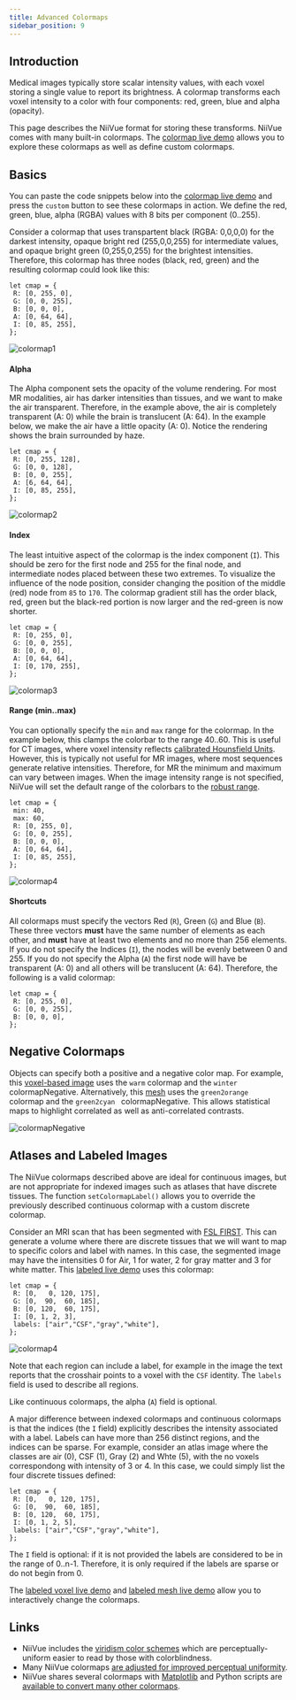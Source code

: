 ```yaml
---
title: Advanced Colormaps
sidebar_position: 9
---
```


## Introduction

Medical images typically store scalar intensity values, with each voxel storing a single value to report its brightness. A colormap transforms each voxel intensity to a color with four components: red, green, blue and alpha (opacity).   

This page describes the NiiVue format for storing these transforms. NiiVue comes with many built-in colormaps. The [colormap live demo](https://niivue.com/demos/features/colormaps.html) allows you to explore these colormaps as well as define custom colormaps.

## Basics

 You can paste the code snippets below into the [colormap live demo](https://niivue.com/demos/features/colormaps.html) and press the `custom` button to see these colormaps in action. We define the red, green, blue, alpha (RGBA) values with 8 bits per component (0..255).

Consider a colormap that uses transpartent black (RGBA: 0,0,0,0) for the darkest intensity, opaque bright red (255,0,0,255) for intermediate values, and opaque bright green (0,255,0,255) for the brightest intensities. Therefore, this colormap has three nodes (black, red, green) and the resulting colormap could look like this:

```
let cmap = {
 R: [0, 255, 0],
 G: [0, 0, 255],
 B: [0, 0, 0],
 A: [0, 64, 64],
 I: [0, 85, 255],
};
```
![colormap1](/img/pages/colormap1.png)

#### Alpha

The Alpha component sets the opacity of the volume rendering. For most MR modalities, air has darker intensities than tissues, and we want to make the air transparent. Therefore, in the example above, the air is completely transparent (A: 0) while the brain is translucent (A: 64). In the example below, we make the air have a little opacity (A: 0). Notice the rendering shows the brain surrounded by haze.

```
let cmap = {
 R: [0, 255, 128],
 G: [0, 0, 128],
 B: [0, 0, 255],
 A: [6, 64, 64],
 I: [0, 85, 255],
};
```

![colormap2](/img/pages/colormap2.png)

#### Index

The least intuitive aspect of the colormap is the index component (`I`). This should be zero for the first node and 255 for the final node, and intermediate nodes placed between these two extremes. To visualize the influence of the node position, consider changing the position of the middle (red) node from `85` to `170`. The colormap gradient still has the order black, red, green but the black-red portion is now larger and the red-green is now shorter.

```
let cmap = {
 R: [0, 255, 0],
 G: [0, 0, 255],
 B: [0, 0, 0],
 A: [0, 64, 64],
 I: [0, 170, 255],
};
```

![colormap3](/img/pages/colormap3.png)

#### Range (min..max)

You can optionally specify the `min` and `max` range for the colormap. In the example below, this clamps the colorbar to the range 40..60. This is useful for CT images, where voxel intensity reflects [calibrated Hounsfield Units](https://en.wikipedia.org/wiki/Hounsfield_scale). However, this is typically not useful for MR images, where most sequences generate relative intensities. Therefore, for MR the minimum and maximum can vary between images. When the image intensity range is not specified, NiiVue will set the default range of the colorbars to the [robust range](https://fsl.fmrib.ox.ac.uk/fsl/fslwiki/Fslutils).


```
let cmap = {
 min: 40,
 max: 60,
 R: [0, 255, 0],
 G: [0, 0, 255],
 B: [0, 0, 0],
 A: [0, 64, 64],
 I: [0, 85, 255],
};
```
![colormap4](/img/pages/colormap4.png)

#### Shortcuts

All colormaps must specify the vectors Red (`R`), Green (`G`) and Blue (`B`). These three vectors **must** have the same number of elements as each other, and **must** have at least two elements and no more than 256 elements. If you do not specify the Indices (`I`), the nodes will be evenly between 0 and 255. If you do not specify the Alpha (`A`) the first node will have be transparent (A: 0) and all others will be translucent (A: 64). Therefore, the following is a valid colormap:

```
let cmap = {
 R: [0, 255, 0],
 G: [0, 0, 255],
 B: [0, 0, 0],
};
```

## Negative Colormaps

Objects can specify both a positive and a negative color map. For example, this [voxel-based image](https://niivue.com/demos/features/alphathreshold.html) uses the `warm` colormap and the `winter` colormapNegative. Alternatively, this [mesh](https://niivue.com/demos/features/mesh.stats.html) uses the `green2orange ` colormap and the `green2cyan ` colormapNegative. This allows statistical maps to highlight correlated as well as anti-correlated contrasts.

![colormapNegative](/img/pages/colormapNegative.png)

## Atlases and Labeled Images

The NiiVue colormaps described above are ideal for continuous images, but are not appropriate for indexed images such as atlases that have discrete tissues. The function `setColormapLabel()` allows you to override the previously described continuous colormap with a custom discrete colormap.

Consider an MRI scan that has been segmented with [FSL FIRST](https://fsl.fmrib.ox.ac.uk/fsl/fslwiki/FIRST). This can generate a volume where there are discrete tissues that we will want to map to specific colors and label with names. In this case, the segmented image may have the intensities 0 for Air, 1 for water, 2 for gray matter and 3 for white matter. This [labeled live demo](https://niivue.com/demos/features/segment.html) uses this colormap:

```
let cmap = {
 R: [0,   0, 120, 175],
 G: [0,  90,  60, 185],
 B: [0, 120,  60, 175],
 I: [0, 1, 2, 3],
 labels: ["air","CSF","gray","white"],
};
```

![colormap4](/img/pages/label.png)

Note that each region can include a label, for example in the image the text reports that the crosshair points to a voxel with the `CSF` identity. The `labels` field is used to describe all regions.

Like continuous colormaps, the alpha (`A`) field is optional.

A major difference between indexed colormaps and continuous colormaps is that the indices (the `I` field) explicitly describes the intensity associated with a label. Labels can have more than 256 distinct regions, and the indices can be sparse. For example, consider an atlas image where the classes are air (0), CSF (1), Gray (2) and Whte (5), with the no voxels correspondong with intensity of 3 or 4. In this case, we could simply list the four discrete tissues defined:

```
let cmap = {
 R: [0,   0, 120, 175],
 G: [0,  90,  60, 185],
 B: [0, 120,  60, 175],
 I: [0, 1, 2, 5],
 labels: ["air","CSF","gray","white"],
};
```

The `I` field is optional: if it is not provided the labels are considered to be in the range of 0..n-1. Therefore, it is only required if the labels are sparse or do not begin from 0.

The [labeled voxel live demo](https://niivue.com/demos/features/segment.html) and [labeled mesh live demo](https://niivue.com/demos/features/mesh.atlas.gii.html) allow you to interactively change the colormaps.

## Links

 - NiiVue includes the [viridism color schemes](https://jmsallan.netlify.app/blog/the-viridis-palettes/) which are perceptually-uniform easier to read by those with colorblindness.
 - Many NiiVue colormaps [are adjusted for improved perceptual uniformity](https://github.com/CPernet/brain_colours).
 - NiiVue shares several colormaps with [Matplotlib](https://matplotlib.org/stable/tutorials/colors/colormaps.html#sequential) and Python scripts are [available to convert many other colormaps](https://github.com/niivue/Py2NiiVueColormaps).
